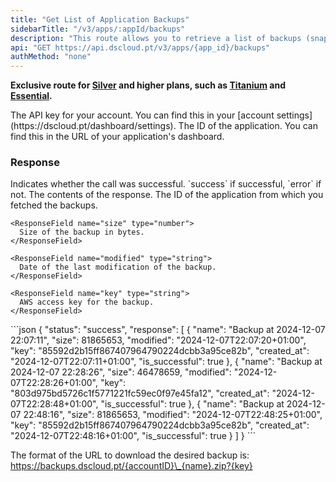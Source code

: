 ```yaml
---
title: "Get List of Application Backups"
sidebarTitle: "/v3/apps/:appId/backups"
description: "This route allows you to retrieve a list of backups (snapshots) for a specific application."
api: "GET https://api.dscloud.pt/v3/apps/{app_id}/backups"
authMethod: "none"
---
```


<Warning>**Exclusive route for [Silver](https://dscloud.pt/checkout.html?plan=Silver) and higher plans, such as [Titanium](https://dscloud.pt/checkout.html?plan=Titanium) and [Essential](https://dscloud.pt/checkout.html?plan=Essential).**</Warning>

<ParamField header="Authorization" type="string" placeholder="API KEY" required>
  The API key for your account. You can find this in your [account settings](https://dscloud.pt/dashboard/settings).
</ParamField>

<ParamField path="app_id" type="string" placeholder="Application ID" required>
  The ID of the application. You can find this in the URL of your application's dashboard.
</ParamField>

### Response

<ResponseField name="status" type="string">
  Indicates whether the call was successful. `success` if successful, `error` if not.
</ResponseField>

<ResponseField name="response" type="object">
  The contents of the response.

  <Expandable title="Toggle object">
    <ResponseField name="name" type="string">
      The ID of the application from which you fetched the backups.
    </ResponseField>

    <ResponseField name="size" type="number">
      Size of the backup in bytes.
    </ResponseField>

    <ResponseField name="modified" type="string">
      Date of the last modification of the backup.
    </ResponseField>

    <ResponseField name="key" type="string">
      AWS access key for the backup.
    </ResponseField>
  </Expandable>
</ResponseField>

<ResponseExample>
  ```json
  {
    "status": "success",
    "response": [
       {
          "name": "Backup at 2024-12-07 22:07:11",
          "size": 81865653,
          "modified": "2024-12-07T22:07:20+01:00",
          "key": "85592d2b15ff867407964790224dcbb3a95ce82b",
          "created_at": "2024-12-07T22:07:11+01:00",
          "is_successful": true
       },
       {
          "name": "Backup at 2024-12-07 22:28:26",
          "size": 46478659,
          "modified": "2024-12-07T22:28:26+01:00",
          "key": "803d975bd5726c1f5771221fc59ec0f97e45fa12",
          "created_at": "2024-12-07T22:28:48+01:00",
          "is_successful": true
       },
       {
          "name": "Backup at 2024-12-07 22:48:16",
          "size": 81865653,
          "modified": "2024-12-07T22:48:25+01:00",
          "key": "85592d2b15ff867407964790224dcbb3a95ce82b",
          "created_at": "2024-12-07T22:48:16+01:00",
          "is_successful": true
       }
    ]
  }
  ```
</ResponseExample>

<Note>The format of the URL to download the desired backup is: https://backups.dscloud.pt/{accountID}\_{name}.zip?{key}</Note>